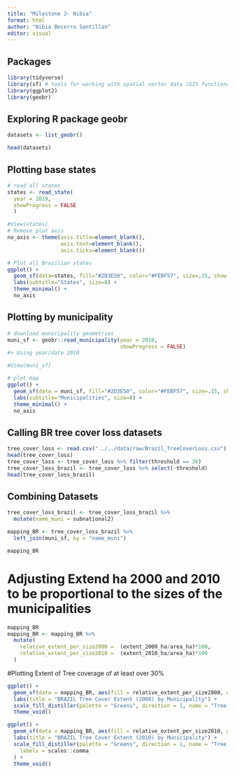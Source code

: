 ```yaml
---
title: "Milestone 2- Nibia"
format: html
author: "Nibia Becerra Santillan"
editor: visual
---
```


## Packages

```r
library(tidyverse)
library(sf) # tools for working with spatial vector data (GIS functionality, mapping)
library(ggplot2)
library(geobr)
```

## Exploring R package geobr 

```r
datasets <- list_geobr()

head(datasets)

```
## Plotting base states

```r
# read all states
states <- read_state(
  year = 2019, 
  showProgress = FALSE
  )

#View(states)
# Remove plot axis
no_axis <- theme(axis.title=element_blank(),
                 axis.text=element_blank(),
                 axis.ticks=element_blank())

# Plot all Brazilian states
ggplot() +
  geom_sf(data=states, fill="#2D3E50", color="#FEBF57", size=.15, show.legend = FALSE) +
  labs(subtitle="States", size=8) +
  theme_minimal() +
  no_axis
```

## Plotting by municipality

```r
# download municipality geometries
muni_sf <- geobr::read_municipality(year = 2010,
                                    showProgress = FALSE)
#> Using year/date 2010

#View(muni_sf)

# plot map
ggplot() +
  geom_sf(data = muni_sf, fill="#2D3E50", color="#FEBF57", size=.15, show.legend = FALSE) +
  labs(subtitle="Municipalities", size=8) +
  theme_minimal() +
  no_axis
```


## Calling BR tree cover loss datasets

```r

tree_cover_loss <- read.csv("../../data/raw/Brazil_TreeCoverLoss.csv")
head(tree_cover_loss)
tree_cover_loss <- tree_cover_loss %>% filter(threshold == 30)
tree_cover_loss_brazil <- tree_cover_loss %>% select(-threshold)
head(tree_cover_loss_brazil)
```
## Combining Datasets

```r

tree_cover_loss_brazil <- tree_cover_loss_brazil %>% 
  mutate(name_muni = subnational2)

mapping_BR <- tree_cover_loss_brazil %>%
  left_join(muni_sf, by = "name_muni")

mapping_BR
```

# Adjusting Extend ha 2000 and 2010 to be proportional to the sizes of the municipalities

```r

mapping_BR
mapping_BR <- mapping_BR %>% 
  mutate(
    relative_extent_per_size2000 =  (extent_2000_ha/area_ha)*100,
    relative_extent_per_size2010 =  (extent_2010_ha/area_ha)*100
  )

```


#Plotting Extent of Tree coverage of at least over 30%

```r
ggplot() +
  geom_sf(data = mapping_BR, aes(fill = relative_extent_per_size2000, geometry = geom), color = NA) +
  labs(title = "BRAZIL Tree Cover Extent (2000) by Municipality") +
  scale_fill_distiller(palette = "Greens", direction = 1, name = "Tree Cover (ha)", labels = scales::comma) +
  theme_void()

ggplot() +
  geom_sf(data = mapping_BR, aes(fill = relative_extent_per_size2010, geometry = geom), color = NA) +
  labs(title = "BRAZIL Tree Cover Extent (2010) by Municipality") +
  scale_fill_distiller(palette = "Greens", direction = 1, name = "Tree Cover (ha)",
    labels = scales::comma  
  ) +
  theme_void()
```


